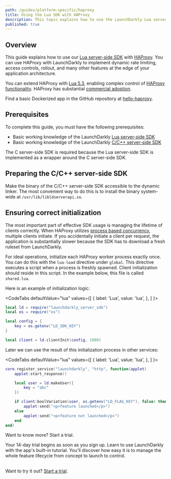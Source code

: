 ```yaml
---
path: /guides/platform-specific/haproxy
title: Using the Lua SDK with HAProxy
description: This topic explains how to use the LaunchDarkly Lua server-side SDK with HAProxy.
published: true
---
```


## Overview

This guide explains how to use our [Lua server-side SDK](https://github.com/launchdarkly/lua-server-sdk) with [HAProxy](https://www.haproxy.org/). You can use HAProxy with LaunchDarkly to implement dynamic rate limiting, access controls, rollout, and many other features at the edge of your application architecture.

You can extend HAProxy with [Lua 5.3](https://www.lua.org/manual/5.3/), enabling complex control of [HAProxy functionality](http://www.arpalert.org/src/haproxy-lua-api/2.1/index.html). HAProxy has substantial [commercial adoption](https://www.haproxy.org/they-use-it.html).

Find a basic Dockerized app in the GitHub repository at [hello-haproxy](https://github.com/launchdarkly/hello-haproxy).

## Prerequisites

To complete this guide, you must have the following prerequisites:

* Basic working knowledge of the LaunchDarkly [Lua server-side SDK](/sdk/server-side/lua)
* Basic working knowledge of the LaunchDarkly [C/C++ server-side SDK](/sdk/server-side/c-c--)

The C server-side SDK is required because the Lua server-side SDK is implemented as a wrapper around the C server-side SDK.

## Preparing the C/C++ server-side SDK

Make the binary of the C/C++ server-side SDK accessible to the dynamic linker. The most convenient way to do this is to install the binary system-wide at `/usr/lib/libldserverapi.so`.

## Ensuring correct initialization

The most important part of effective SDK usage is managing the lifetime of clients correctly. When HAProxy utilizes [process based concurrency](https://stackoverflow.com/questions/4315292/concurrency-processes-vs-threads), multiple clients initiate. If you accidentally initiate a client per request, the application is substantially slower because the SDK has to download a fresh ruleset from LaunchDarkly.

For ideal operations, initialize each HAProxy worker process exactly once. You can do this with the `lua-load` directive under `global`. This directive executes a script when a process is freshly spawned. Client initialization should reside in this script. In the example below, this file is called `shared.lua`.

Here is an example of initialization logic:

<CodeTabs
  defaultValue="lua"
  values={[
    { label: 'Lua', value: 'lua', },
  ]
}>
<CodeTabItem value="lua">

```lua
local ld = require("launchdarkly_server_sdk")
local os = require("os")

local config = {
    key = os.getenv("LD_SDK_KEY")
}

local client = ld.clientInit(config, 1000)
```

</CodeTabItem>
</CodeTabs>

Later we can use the result of this initialization process in other services:

<CodeTabs
  defaultValue="lua"
  values={[
    { label: 'Lua', value: 'lua', },
  ]
}>
<CodeTabItem value="lua">

```lua
core.register_service("launchdarkly", "http", function(applet)
    applet:start_response()

    local user = ld.makeUser({
        key = "abc"
    })

    if client:boolVariation(user, os.getenv("LD_FLAG_KEY"), false) then
        applet:send("<p>feature launched</p>")
    else
        applet:send("<p>feature not launched</p>")
    end
end)
```

</CodeTabItem>
</CodeTabs>

<Callout intent="primary">
<CalloutTitle>Want to know more? Start a trial.</CalloutTitle>
<CalloutDescription>

Your 14-day trial begins as soon as you sign up. Learn to use LaunchDarkly with the app's built-in tutorial. You'll discover how easy it is to manage the whole feature lifecycle from concept to launch to control.<br/><br/>

Want to try it out? [Start a trial](https://launchdarkly.com/start-trial/).

</CalloutDescription>
</Callout>
